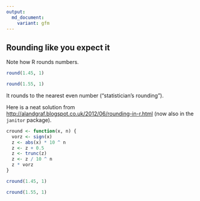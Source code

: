 ```yaml
---
output:
  md_document:
    variant: gfm
---
```


## Rounding like you expect it

Note how R rounds numbers.

```r
round(1.45, 1)
```

```r
round(1.55, 1)
```

It rounds to the nearest even number ("statistician's rounding").

Here is a neat solution from [http://alandgraf.blogspot.co.uk/2012/06/rounding-in-r.html](http://alandgraf.blogspot.co.uk/2012/06/rounding-in-r.html) (now also in the `janitor` package).

```r
cround <- function(x, n) {
  vorz <- sign(x)
  z <- abs(x) * 10 ^ n
  z <- z + 0.5
  z <- trunc(z)
  z <- z / 10 ^ n
  z * vorz
}
```

```r
cround(1.45, 1)
```

```r
cround(1.55, 1)
```


